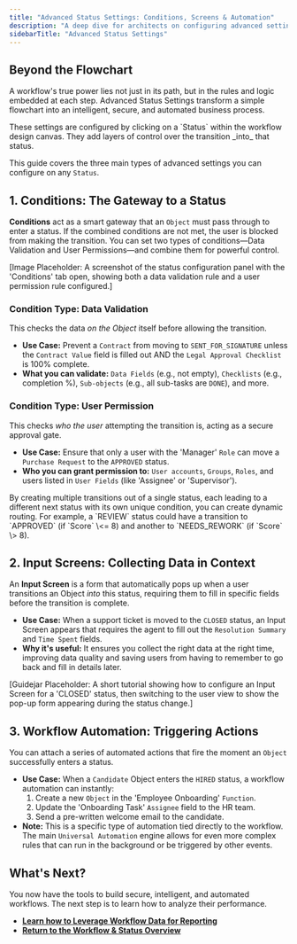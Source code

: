 ```yaml
---
title: "Advanced Status Settings: Conditions, Screens & Automation"
description: "A deep dive for architects on configuring advanced settings for each status, including setting transition Conditions (like field validation and user permissions), triggering Input Screens, and attaching Automations."
sidebarTitle: "Advanced Status Settings"
---
```


## Beyond the Flowchart

A workflow's true power lies not just in its path, but in the rules and logic embedded at each step. Advanced Status Settings transform a simple flowchart into an intelligent, secure, and automated business process.

<Info>
  These settings are configured by clicking on a `Status` within the workflow design canvas. They add layers of control over the transition _into_ that status.
</Info>

This guide covers the three main types of advanced settings you can configure on any `Status`.

## 1. Conditions: The Gateway to a Status

**Conditions** act as a smart gateway that an `Object` must pass through to enter a status. If the combined conditions are not met, the user is blocked from making the transition. You can set two types of conditions—Data Validation and User Permissions—and combine them for powerful control.

[Image Placeholder: A screenshot of the status configuration panel with the 'Conditions' tab open, showing both a data validation rule and a user permission rule configured.]

### Condition Type: Data Validation

This checks the data _on the Object_ itself before allowing the transition.

- **Use Case:** Prevent a `Contract` from moving to `SENT_FOR_SIGNATURE` unless the `Contract Value` field is filled out AND the `Legal Approval Checklist` is 100% complete.
- **What you can validate:** `Data Fields` (e.g., not empty), `Checklists` (e.g., completion %), `Sub-objects` (e.g., all sub-tasks are `DONE`), and more.

### Condition Type: User Permission

This checks _who the user_ attempting the transition is, acting as a secure approval gate.

- **Use Case:** Ensure that only a user with the 'Manager' `Role` can move a `Purchase Request` to the `APPROVED` status.
- **Who you can grant permission to:** `User accounts`, `Groups`, `Roles`, and users listed in `User Fields` (like 'Assignee' or 'Supervisor').

<Tip>
  By creating multiple transitions out of a single status, each leading to a different next status with its own unique condition, you can create dynamic routing. For example, a `REVIEW` status could have a transition to `APPROVED` (if `Score` \<= 8) and another to `NEEDS_REWORK` (if `Score` \> 8).
</Tip>

## 2. Input Screens: Collecting Data in Context

An **Input Screen** is a form that automatically pops up when a user transitions an Object _into_ this status, requiring them to fill in specific fields before the transition is complete.

- **Use Case:** When a support ticket is moved to the `CLOSED` status, an Input Screen appears that requires the agent to fill out the `Resolution Summary` and `Time Spent` fields.
- **Why it's useful:** It ensures you collect the right data at the right time, improving data quality and saving users from having to remember to go back and fill in details later.

[Guidejar Placeholder: A short tutorial showing how to configure an Input Screen for a 'CLOSED' status, then switching to the user view to show the pop-up form appearing during the status change.]

## 3. Workflow Automation: Triggering Actions

You can attach a series of automated actions that fire the moment an `Object` successfully enters a status.

- **Use Case:** When a `Candidate` Object enters the `HIRED` status, a workflow automation can instantly:
  1. Create a new `Object` in the 'Employee Onboarding' `Function`.
  2. Update the 'Onboarding Task' `Assignee` field to the HR team.
  3. Send a pre-written welcome email to the candidate.
- **Note:** This is a specific type of automation tied directly to the workflow. The main `Universal Automation` engine allows for even more complex rules that can run in the background or be triggered by other events.

## What's Next?

You now have the tools to build secure, intelligent, and automated workflows. The next step is to learn how to analyze their performance.

- [**Learn how to Leverage Workflow Data for Reporting**](/en/02-platform/platform-overview/universal-workflow/using-workflow-data)
- [**Return to the Workflow & Status Overview**](/en/02-platform/platform-overview/universal-workflow)